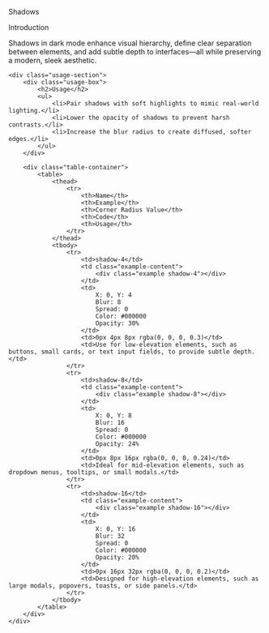 
<Meta title="Components/Shadow/Documentation" />

<div class ="main" >
<div class="header">
    <p>Shadows</p>
</div>

<div class="container">
    <div class="section">
        <div class="introduction">
            <div class="title">
                <p>Introduction</p>
            </div>
            <div class="description">
                <p>
                    Shadows in dark mode enhance visual hierarchy, define clear separation between elements, and add subtle
                    depth to interfaces—all while preserving a modern, sleek aesthetic.
                </p>
            </div>
        </div>
    </div>

    <div class="usage-section">
        <div class="usage-box">
            <h2>Usage</h2>
            <ul>
                <li>Pair shadows with soft highlights to mimic real-world lighting.</li>
                <li>Lower the opacity of shadows to prevent harsh contrasts.</li>
                <li>Increase the blur radius to create diffused, softer edges.</li>
            </ul>
        </div>

        <div class="table-container">
            <table>
                <thead>
                    <tr>
                        <th>Name</th>
                        <th>Example</th>
                        <th>Corner Radius Value</th>
                        <th>Code</th>
                        <th>Usage</th>
                    </tr>
                </thead>
                <tbody>
                    <tr>
                        <td>shadow-4</td>
                        <td class="example-content">
                            <div class="example shadow-4"></div>
                        </td>
                        <td>
                            X: 0, Y: 4
                            Blur: 8
                            Spread: 0
                            Color: #000000
                            Opacity: 30%
                        </td>
                        <td>0px 4px 8px rgba(0, 0, 0, 0.3)</td>
                        <td>Use for low-elevation elements, such as buttons, small cards, or text input fields, to provide subtle depth.</td>
                    </tr>
                    <tr>
                        <td>shadow-8</td>
                        <td class="example-content">
                            <div class="example shadow-8"></div>
                        </td>
                        <td>
                            X: 0, Y: 8
                            Blur: 16
                            Spread: 0
                            Color: #000000
                            Opacity: 24%
                        </td>
                        <td>0px 8px 16px rgba(0, 0, 0, 0.24)</td>
                        <td>Ideal for mid-elevation elements, such as dropdown menus, tooltips, or small modals.</td>
                    </tr>
                    <tr>
                        <td>shadow-16</td>
                        <td class="example-content">
                            <div class="example shadow-16"></div>
                        </td>
                        <td>
                            X: 0, Y: 16
                            Blur: 32
                            Spread: 0
                            Color: #000000
                            Opacity: 20%
                        </td>
                        <td>0px 16px 32px rgba(0, 0, 0, 0.2)</td>
                        <td>Designed for high-elevation elements, such as large modals, popovers, toasts, or side panels.</td>
                    </tr>
                </tbody>
            </table>
        </div>
    </div>

</div>
</div>

<style jsx>{`
  .main {
    background-color: white;
    font-family: "Roboto", sans-serif;
  }

  .header {
    background: #f8f9fa;
    height: 136px;
    display: flex;
    justify-content: center;
    align-items: center;
  }

  .header p {
    color: #212529;
    font-size: 48px;
    font-weight: 700;
    text-transform: capitalize;
    line-height: 72px;
    margin: 0;
  }

  .container {
    background: white;
    padding: 50px;
  }

  .section {
    height: auto;
    margin-bottom: 32px;
  }

  .introduction {
    display: flex;
    flex-direction: column;
    gap: 16px;
  }

  .introduction p {
    color: #212529;
  }

  .introduction .title {
    font-weight: 600;
    font-size: 48px;
    line-height: 48px;
  }
  .introduction .title p {
    font-weight: 600;
    font-size: 48px;
    line-height: 48px;
  }

  .introduction .description {
    font-size: 16px;
    line-height: 24px;
  }

  .usage-section {
    padding: 32px 0;
  }

  .usage-box {
    background-color: white;
    color: #212529;
    padding: 16px;
    border-radius: 8px;
    margin-bottom: 32px;
  }

  .usage-box h2 {
    font-size: 32px;
    font-weight: 700;
    margin-bottom: 12px;
  }

  .usage-box ul {
    list-style-type: disc;
    padding-left: 20px;
    font-size: 16px;
    line-height: 24px;
  }

  .table-container {
    overflow-x: auto;
    margin: 20px 0;
    padding-right: 30px;
    background: #f8f9fa;
  }

  table {
    width: 100%;
    border-collapse: collapse;
    background-color: #f7fafc;
    color: #212529;
    text-align: left;
  }

  th,
  td {
    padding: 12px;
    border: 1px solid #dee2e6;
  }

  .example {
    width: 100px;
    height: 100px;
    background-color: #f7fafc;
  }

  .shadow-4 {
    box-shadow: 0px 4px 8px rgba(0, 0, 0, 0.3);
    background-color: #181c26;
  }

  .shadow-8 {
    box-shadow: 0px 8px 16px rgba(0, 0, 0, 0.24);
    background-color: #181c26;
  }

  .shadow-16 {
    box-shadow: 0px 16px 32px rgba(0, 0, 0, 0.2);
    background-color: #181c26;
  }

  .example-content {
    background-color: #f7fafc;
    display: flex;
    justify-content: center;
    align-items: center;
  }
`}</style>

